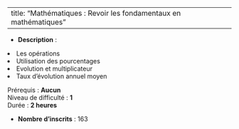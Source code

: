 
---
title: "Mathématiques : Revoir les fondamentaux en mathématiques"
---


- **Description** : <ol>
<li>Les opérations</li>
<li>Utilisation des pourcentages</li>
<li>Evolution et multiplicateur</li>
<li>Taux d'évolution annuel moyen</li>
</ol>
<p>Prérequis : <strong>Aucun<br></strong>Niveau de difficulté : <strong>1<br></strong>Durée : <strong>2 heures</strong></p>
- **Nombre d'inscrits** : 163
